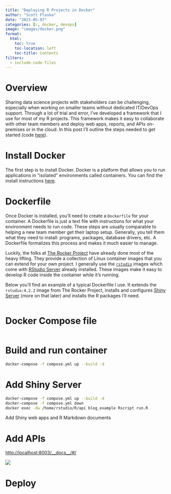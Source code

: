 ```yaml
---
title: "Deploying R Projects in Docker"
author: "Scott Flaska"
date: "2023-05-07"
categories: [r, docker, devops]
image: "images/docker.png"
format: 
  html:
    toc: true
    toc-location: left
    toc-title: Contents
filters: 
  - include-code-files
---
```


# Overview

Sharing data science projects with stakeholders can be challenging, especially when working on smaller teams without dedicated IT/DevOps support. Through a lot of trial and error, I've developed a framework that I use for most of my R projects. This framework makes it easy to collaborate with other team members and deploy web apps, reports, and APIs on-premises or in the cloud. In this post I'll outline the steps needed to get started (code [here](https://github.com/scottflaska/blog/tree/production/posts/03_rocker)).

# Install Docker

The first step is to install Docker. Docker is a platform that allows you to run applications in "isolated" environments called containers. You can find the install instructions [here](https://docs.docker.com/get-docker/).

# Dockerfile

Once Docker is installed, you'll need to create a `Dockerfile` for your container. A Dockerfile is just a text file with instructions for what your environment needs to run code. These steps are usually comparable to helping a new team member get their laptop setup. Generally, you tell them what they need to install: programs, packages, database drivers, etc. A Dockerfile formalizes this process and makes it much easier to manage.

Luckily, the folks at [The Rocker Project](https://rocker-project.org/) have already done most of the heavy lifting. They provide a collection of Linux container images that you can extend for your own project. I generally use the [`rstudio`](https://rocker-project.org/images/versioned/rstudio.html) images which come with [RStudio Server](https://posit.co/download/rstudio-server/) already installed. These images make it easy to develop R code inside the container while it's running.

Below you'll find an example of a typical Dockerfile I use. It extends the `rstudio:4.2.2` image from The Rocker Project, installs and configures [Shiny Server](https://posit.co/products/open-source/shinyserver/) (more on that later) and installs the R packages I'll need.

``` .dockerfile
```



# Docker Compose file

``` .yml
```

# Build and run container

``` bash
docker-compose -f compose.yml up --build -d
```

# Add Shiny Server

``` bash
docker-compose -f compose.yml up --build -d
docker-compose -f compose.yml down
docker exec -dw /home/rstudio/R/api blog_example Rscript run.R
```

Add Shiny web apps and R Markdown documents

# Add APIs

<http://localhost:8003/__docs__/#/>

![](images/api.PNG)

# Deploy
